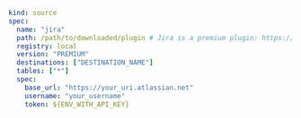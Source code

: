 ```yaml copy
kind: source
spec:
  name: "jira"
  path: /path/to/downloaded/plugin # Jira is a premium plugin: https://cloudquery.io/buy/jira
  registry: local
  version: "PREMIUM"
  destinations: ["DESTINATION_NAME"]
  tables: ["*"]
  spec:
    base_url: "https://your_uri.atlassian.net"
    username: "your_username"
    token: ${ENV_WITH_API_KEY}
```
